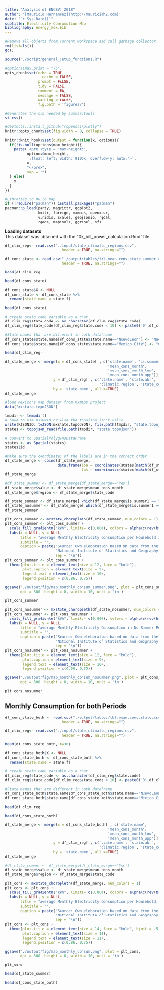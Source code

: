 ```yaml
---
title: "Analysis of ENCEVI 2018"
author: '[Mauricio Hernandez](http://mauricioh2.com)'
date: "`r Sys.Date()`"
subtitle: Electricity Consumption Map
bibliography: energy_mex.bib
---
```


```r
#Remove all objects from current workspace and call garbage collector
rm(list=ls())
gc()

source("./script/general_setup_functions.R")
```


```r
#options(max.print = "75")
opts_chunk$set(echo = TRUE,
	             cache = FALSE,
               prompt = FALSE,
               tidy = FALSE,
               comment = NA,
               message = FALSE,
               warning = FALSE,
               fig.path = 'figures/')
```


```r
#Generates the css needed by summarytools
st_css()

#devtools::install_github("ropensci/plotly")
knitr::opts_chunk$set(fig.width = 8, collapse = TRUE)

knitr::knit_hooks$set(output = function(x, options){
  if(!is.null(options$max_height)){
    paste('<pre style = "max-height:',
          options$max_height, 
          ';float: left; width: 910px; overflow-y: auto;">',
          x,
          "</pre>",
          sep = "")
  } else{
    x
  }
})
```


```r
#Libraries to build map
if (!require("pacman")) install.packages("pacman")
pacman::p_load(party, magrittr, ggplot2,
               knitr, foreign, mxmaps, openxlsx, 
               viridis, scales, geojsonio, rgdal, 
               rgeos, maptools, ggrepel, sf)
```

**Loading datasets**
</br>This dataset was obtained with the "05_bill_power_calculation.Rmd" file.
```r
df_clim_reg<- read.csv("./input/state_climatic_regions.csv", 
                          header = TRUE, na.strings="")

df_cons_state <- read.csv("./output/tables/tbl.mean.cons.state.summer.csv", 
                          header = TRUE, na.strings="")

head(df_clim_reg)
```

```r
head(df_cons_state)
```


```r
df_cons_state$X <- NULL
df_cons_state <- df_cons_state %>%
  rename(state.name = state.f)

head(df_cons_state)
```

```r
# create state code variable as a char
df_clim_reg$state_code <- as.character(df_clim_reg$state.code)
df_clim_reg$state_code[df_clim_reg$state.code < 10] <- paste0('0',df_clim_reg$state.code)

#State names that are different in both dataframe
df_cons_state$state.name[df_cons_state$state.name=="NuevoLeon"] <- "Nuevo Leon"
df_cons_state$state.name[df_cons_state$state.name=="Mexico City"] <- "Ciudad De Mexico"

head(df_clim_reg)
```

```r
df_state_merge <- merge(x = df_cons_state[ , c('state.name', 'is.summer1',
                                               'mean_cons_month',
                                               'mean_cons_month_low', 
                                               'mean_cons_month_upp')], 
                      y = df_clim_reg[ , c('state.name', 'state.abr', 
                                           'climatic.region', 'state_code')],
                      by = 'state.name', all.x=TRUE)
df_state_merge
```


```r
#load Mexico's map dataset from mxmaps project
data("mxstate.topoJSON")

tmpdir <- tempdir()
# have to use RJSONIO or else the topojson isn't valid
write(RJSONIO::toJSON(mxstate.topoJSON), file.path(tmpdir, "state.topojson"))
states <- topojson_read(file.path(tmpdir, "state.topojson"))

# convert to SpatialPolygonsDataFrame
states <- as_Spatial(states)
states$id
```


```r
#Make sure the coordinates of the labels are in the correct order
df_state_merge <- cbind(df_state_merge, 
                        data.frame(lon = coordinates(states[match(df_state_merge$state_code, states$id),])[,1],
                                   lat = coordinates(states[match(df_state_merge$state_code, states$id),])[,2]))
df_state_merge
```
```r
#df_state_summer <- df_state_merge[df_state_merge=='Yes']
df_state_merge$value <- df_state_merge$mean_cons_month
df_state_merge$region <- df_state_merge$state_code

df_state_summer <- df_state_merge[ which(df_state_merge$is.summer1 =='Yes'), ]
df_state_nosummer <- df_state_merge[ which(df_state_merge$is.summer1 =='No'), ]
df_state_summer
```

```r
plt_cons_summer <- mxstate_choropleth(df_state_summer, num_colors = 1) 
plt_cons_summer <- plt_cons_summer +
  scale_fill_gradientn("kWh", limits= c(0,800), colors = alpha(c(rev(brewer.pal(11, "Spectral"))), alpha = .7)) +
  labs(x = NULL, y = NULL,
       title = "Average Monthly Electricity Consumption per Household in Summer Period, 2017-2018",
       subtitle = "",
       caption = paste("Source: Own eleboration based on data from the",
                       "National Institute of Statistics and Geography (2018)", 
                       sep = "\n"))
plt_cons_summer <- plt_cons_summer +
  theme(plot.title = element_text(size = 12, face = "bold"),
        plot.caption = element_text(size = 9),
        legend.text = element_text(size = 10),
        legend.position = c(0.86, 0.75))

ggsave("./output/fig/map_monthly_consum_summer.png", plot = plt_cons_summer, 
       dpi = 300, height = 8, width = 10, unit = 'in')

plt_cons_summer
```

```r
plt_cons_nosummer <- mxstate_choropleth(df_state_nosummer, num_colors = 1) 
plt_cons_nosummer <- plt_cons_nosummer +
  scale_fill_gradientn("kWh", limits= c(0,800), colors = alpha(c(rev(brewer.pal(11, "Spectral"))), alpha = .7)) +
  labs(x = NULL, y = NULL,
       title = "Average Monthly Electricity Consumption in No-Summer Period, 2017-2018",
       subtitle = "",
       caption = paste("Source: Own eleboration based on data from the",
                       "National Institute of Statistics and Geography (2018)", 
                       sep = "\n"))
plt_cons_nosummer <- plt_cons_nosummer +
  theme(plot.title = element_text(size = 12, face = "bold"),
        plot.caption = element_text(size = 9),
        legend.text = element_text(size = 10),
        legend.position = c(0.86, 0.75))

ggsave("./output/fig/map_monthly_consum_nosummer.png", plot = plt_cons_nosummer, 
       dpi = 300, height = 8, width = 10, unit = 'in')

plt_cons_nosummer
```
## Monthly Consumption for both Periods
```r
df_cons_state_both <- read.csv("./output/tables/tbl.mean.cons.state.csv", 
                          header = TRUE, na.strings="")

df_clim_reg<- read.csv("./input/state_climatic_regions.csv", 
                          header = TRUE, na.strings="")

head(df_cons_state_both, n=30)
```

```r
df_cons_state_both$X <- NULL
df_cons_state_both <- df_cons_state_both %>%
  rename(state.name = state.f)
```


```r
# create state code variable as a char
df_clim_reg$state_code <- as.character(df_clim_reg$state.code)
df_clim_reg$state_code[df_clim_reg$state.code < 10] <- paste0('0',df_clim_reg$state.code)

#State names that are different in both dataframe
df_cons_state_both$state.name[df_cons_state_both$state.name=="NuevoLeon"] <- "Nuevo Leon"
df_cons_state_both$state.name[df_cons_state_both$state.name=="Mexico City"] <- "Ciudad De Mexico"

head(df_clim_reg)
```
```r
head(df_cons_state_both)
```


```r
df_state_merge <- merge(x = df_cons_state_both[ , c('state.name',
                                               'mean_cons_month',
                                               'mean_cons_month_low', 
                                               'mean_cons_month_upp')], 
                      y = df_clim_reg[ , c('state.name', 'state.abr', 
                                           'climatic.region', 'state_code')],
                      by = 'state.name', all.x=TRUE)
df_state_merge
```


```r
#df_state_summer <- df_state_merge[df_state_merge=='Yes']
df_state_merge$value <- df_state_merge$mean_cons_month
df_state_merge$region <- df_state_merge$state_code
```

```r
plt_cons <- mxstate_choropleth(df_state_merge, num_colors = 1) 
plt_cons <- plt_cons +
  scale_fill_gradientn("kWh", limits= c(0,800), colors = alpha(c(rev(brewer.pal(11, "Spectral"))), alpha = .7)) +
  labs(x = NULL, y = NULL,
       title = "Average Monthly Electricity Consumption per Household, 2017-2018",
       subtitle = "",
       caption = paste("Source: Own eleboration based on data from the",
                       "National Institute of Statistics and Geography (2018)", 
                       sep = "\n"))
plt_cons <- plt_cons +
  theme(plot.title = element_text(size = 14, face = "bold", hjust = .5),
        plot.caption = element_text(size = 10),
        legend.text = element_text(size = 11),
        legend.position = c(0.86, 0.75))

ggsave("./output/fig/map_monthly_consum.png", plot = plt_cons, 
       dpi = 300, height = 8, width = 10, unit = 'in')

plt_cons
```

```r
head(df_state_summer)
```

```r
head(df_cons_state_both)
```

